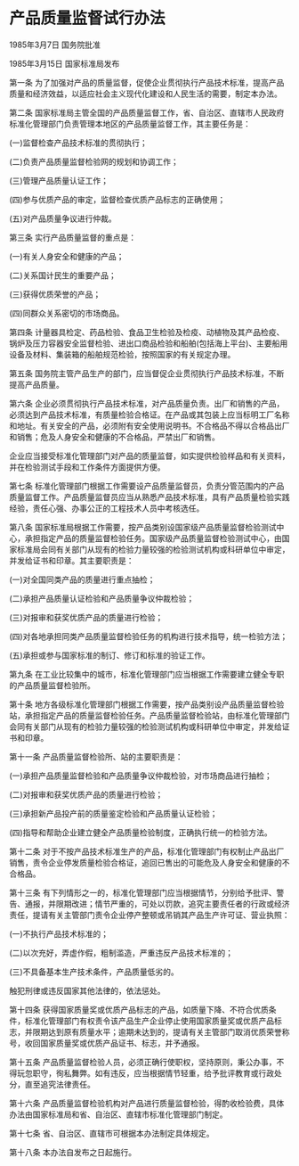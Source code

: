 # 产品质量监督试行办法

1985年3月7日 国务院批准　

1985年3月15日 国家标准局发布　

  

第一条 为了加强对产品的质量监督，促使企业贯彻执行产品技术标准，提高产品质量和经济效益，以适应社会主义现代化建设和人民生活的需要，制定本办法。

第二条 国家标准局主管全国的产品质量监督工作，省、自治区、直辖市人民政府标准化管理部门负责管理本地区的产品质量监督工作，其主要任务是：

(一)监督检查产品技术标准的贯彻执行；

(二)负责产品质量监督检验网的规划和协调工作；

(三)管理产品质量认证工作；

(四)参与优质产品的审定，监督检查优质产品标志的正确使用；

(五)对产品质量争议进行仲裁。

第三条 实行产品质量监督的重点是：

(一)有关人身安全和健康的产品；

(二)关系国计民生的重要产品；

(三)获得优质荣誉的产品；

(四)同群众关系密切的市场商品。

第四条 计量器具检定、药品检验、食品卫生检验及检疫、动植物及其产品检疫、锅炉及压力容器安全监督检验、进出口商品检验和船舶(包括海上平台)、主要船用设备及材料、集装箱的船舶规范检验，按照国家的有关规定办理。

第五条 国务院主管产品生产的部门，应当督促企业贯彻执行产品技术标准，不断提高产品质量。

第六条 企业必须贯彻执行产品技术标准，对产品质量负责。出厂和销售的产品，必须达到产品技术标准，有质量检验合格证。在产品或其包装上应当标明工厂名称和地址。有关安全的产品，必须附有安全使用说明书。不合格品不得以合格品出厂和销售；危及人身安全和健康的不合格品，严禁出厂和销售。

企业应当接受标准化管理部门对产品的质量监督，如实提供检验样品和有关资料，并在检验测试手段和工作条件方面提供方便。

第七条 标准化管理部门根据工作需要设产品质量监督员，负责分管范围内的产品质量监督工作。产品质量监督员应当从熟悉产品技术标准，具有产品质量检验实践经验，责任心强、办事公正的工程技术人员中考核选任。

第八条 国家标准局根据工作需要，按产品类别设国家级产品质量监督检验测试中心，承担指定产品的质量监督检验任务。国家级产品质量监督检验测试中心，由国家标准局会同有关部门从现有的检验力量较强的检验测试机构或科研单位中审定，并发给证书和印章。其主要职责是：

(一)对全国同类产品的质量进行重点抽检；

(二)承担产品质量认证检验和产品质量争议仲裁检验；

(三)对报审和获奖优质产品的质量进行检验；

(四)对各地承担同类产品质量监督检验任务的机构进行技术指导，统一检验方法；

(五)承担或参与国家标准的制订、修订和标准的验证工作。

第九条 在工业比较集中的城市，标准化管理部门应当根据工作需要建立健全专职的产品质量监督检验所。

第十条 地方各级标准化管理部门根据工作需要，按产品类别设产品质量监督检验站，承担指定产品的质量监督检验任务。产品质量监督检验站，由标准化管理部门会同有关部门从现有的检验力量较强的检验测试机构或科研单位中审定，并发给证书和印章。

第十一条 产品质量监督检验所、站的主要职责是：

(一)承担产品质量监督检验和产品质量争议仲裁检验，对市场商品进行抽检；

(二)对报审和获奖优质产品的质量进行检验；

(三)承担新产品投产前的质量鉴定检验和产品质量认证检验；

(四)指导和帮助企业建立健全产品质量检验制度，正确执行统一的检验方法。

第十二条 对于不按产品技术标准生产的产品，标准化管理部门有权制止产品出厂销售，责令企业停发质量检验合格证，追回已售出的可能危及人身安全和健康的不合格品。

第十三条 有下列情形之一的，标准化管理部门应当根据情节，分别给予批评、警告、通报，并限期改进；情节严重的，可处以罚款，追究主要责任者的行政或经济责任，提请有关主管部门责令企业停产整顿或吊销其产品生产许可证、营业执照：

(一)不执行产品技术标准的；

(二)以次充好，弄虚作假，粗制滥造，严重违反产品技术标准的；

(三)不具备基本生产技术条件，产品质量低劣的。

触犯刑律或违反国家其他法律的，依法惩处。

第十四条 获得国家质量奖或优质产品标志的产品，如质量下降、不符合优质条件，标准化管理部门有权责令该产品生产企业停止使用国家质量奖或优质产品标志，并限期达到原有质量水平；逾期未达到的，提请有关主管部门取消优质荣誉称号，收回国家质量奖或优质产品证书、标志，并予通报。

第十五条 产品质量监督检验人员，必须正确行使职权，坚持原则，秉公办事，不得玩忽职守，徇私舞弊。如有违反，应当根据情节轻重，给予批评教育或行政处分，直至追究法律责任。

第十六条 产品质量监督检验机构对产品进行质量监督检验，得酌收检验费，具体办法由国家标准局和省、自治区、直辖市标准化管理部门制定。

第十七条 省、自治区、直辖市可根据本办法制定具体规定。

第十八条 本办法自发布之日起施行。